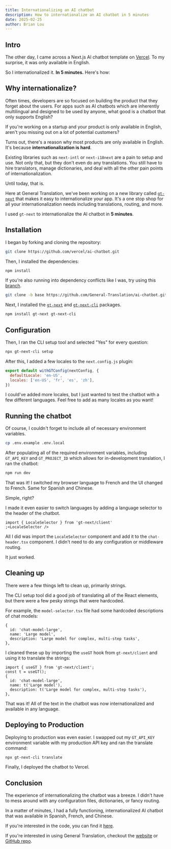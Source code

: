 ```yaml
---
title: Internationalizing an AI chatbot
description: How to internationalize an AI chatbot in 5 minutes
date: 2025-02-25
author: Brian Lou
---
```


## Intro

The other day, I came across a Next.js AI chatbot template on [Vercel](https://github.com/vercel/ai-chatbot).
To my surprise, it was only available in English.

So I internationalized it. **In 5 minutes.** Here's how:

## Why internationalize?

Often times, developers are so focused on building the product that they forget about the users.
For apps such as AI chatbots which are inherently multilingual and designed to be used by anyone,
what good is a chatbot that only supports English?

If you're working on a startup and your product is only available in English,
aren't you missing out on a lot of potential customers?

Turns out, there's a reason why most products are only available in English. It's because **internationalization is hard**.

Existing libraries such as `next-intl` or `next-i18next` are a pain to setup and use. Not only that, but they don't even do any translations.
You still have to hire translators, manage dictionaries, and deal with all the other pain points of internationalization.

Until today, that is.

Here at General Translation, we've been working on a new library called [`gt-next`](https://github.com/General-Translation/gt-libraries) that makes it easy to internationalize your app.
It's a one stop shop for all your internationalization needs including translations, routing, and more.

I used `gt-next` to internationalize the AI chatbot in **5 minutes**.

## Installation

I began by forking and cloning the repository:

```bash
git clone https://github.com/vercel/ai-chatbot.git
```

Then, I installed the dependencies:

```bash
npm install
```

If you're also running into dependency conflicts like I was, try using this [branch](https://github.com/General-Translation/ai-chatbot/tree/base).

```bash
git clone -b base https://github.com/General-Translation/ai-chatbot.git
```

Next, I installed the [`gt-next`](https://github.com/General-Translation/gt-libraries) and [`gt-next-cli`](https://github.com/General-Translation/gt-libraries) packages.

```bash
npm install gt-next gt-next-cli
```

## Configuration

Then, I ran the CLI setup tool and selected "Yes" for every question:

```bash
npx gt-next-cli setup
```

After this, I added a few locales to the `next.config.js` plugin:

```js
export default withGTConfig(nextConfig, {
  defaultLocale: 'en-US',
  locales: ['en-US', 'fr', 'es', 'zh'],
})
```

I could've added more locales, but I just wanted to test the chatbot with a few different languages. Feel free to add as many locales as you want!

## Running the chatbot

Of course, I couldn't forget to include all of necessary environment variables.

```bash
cp .env.example .env.local
```

After populating all of the required environment variables, including `GT_API_KEY` and `GT_PROJECT_ID` which allows for in-development translation, I ran the chatbot:

```bash
npm run dev
```

That was it! I switched my browser language to French and the UI changed to French. Same for Spanish and Chinese.

Simple, right?

I made it even easier to switch languages by adding a language selector to the header of the chatbot.

```tsx
import { LocaleSelector } from 'gt-next/client'
;<LocaleSelector />
```

All I did was import the `LocaleSelector` component and add it to the `chat-header.tsx` component. I didn't need to do any configuration or middleware routing.

It just worked.

## Cleaning up

There were a few things left to clean up, primarily strings.

The CLI setup tool did a good job of translating all of the React elements, but there were a few pesky strings that were hardcoded.

For example, the `model-selector.tsx` file had some hardcoded descriptions of chat models:

```tsx
{
  id: 'chat-model-large',
  name: 'Large model',
  description: 'Large model for complex, multi-step tasks',
},
```

I cleaned these up by importing the `useGT` hook from `gt-next/client` and using it to translate the strings:

```tsx
import { useGT } from 'gt-next/client';
const t = useGT();
{
  id: 'chat-model-large',
  name: t('Large model'),
  description: t('Large model for complex, multi-step tasks'),
},
```

That was it! All of the text in the chatbot was now internationalized and available in any language.

## Deploying to Production

Deploying to production was even easier. I swapped out my `GT_API_KEY` environment variable with my production API key and ran the translate command:

```bash
npx gt-next-cli translate
```

Finally, I deployed the chatbot to Vercel.

## Conclusion

The experience of internationalizing the chatbot was a breeze. I didn't have to mess around with any configuration files, dictionaries, or fancy routing.

In a matter of minutes, I had a fully functioning, internationalized AI chatbot that was available in Spanish, French, and Chinese.

If you're interested in the code, you can find it [here](https://github.com/General-Translation/ai-chatbot).

If you're interested in using General Translation, checkout the [website](https://generaltranslation.com) or [GitHub repo](https://github.com/General-Translation/gt-libraries).
